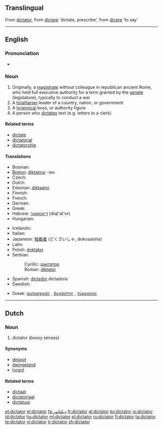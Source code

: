 {{wikipedia}}
==Translingual==
From {{etyl|la}} [[dictator]], from [[dictare]] 'dictate, prescribe', from [[dicere]] 'to say'

----

==English==

===Pronunciation===
* {{audio|en-us-dictator.ogg|Audio (US)}}

===Noun===
{{en-noun}}

# Originally, a [[magistrate]] without colleague in republican ancient Rome, who held full executive authority for a term granted by the [[senate]] (legislature), typically to conduct a war
# A [[totalitarian]] leader of a country, nation, or government
# A [[tyrannical]] boss, or authority figure
# A person who [[dictate]]s text (e.g. letters to a clerk)

====Related terms====
* [[dictate]]
* [[dictatorial]]
* [[dictatorship]]

====Translations====
{{trans-top|totalitarian leader of a dictatorship}}
* Bosnian: {{t-|bs|diktator|m}}
* [[Breton]]: [[diktatour]] {{m}} -ien {{p}}
* Czech: {{t-|cs|diktátor|m}}
* Dutch: {{t-|nl|dictator|m}}
* Estonian: [[diktaator]]
* Finnish: {{t+|fi|diktaattori}}
* French: {{t+|fr|dictateur|m}}
* German: {{t+|de|Diktator|m}}
* Greek: {{t+|el|δικτάτορας|m|sc=Grek}}
* Hebrew: [[דיקטאטור]] (diqt'at'or) {{m}}
* Hungarian: {{t+|hu|diktátor}}
{{trans-mid}}
* Icelandic: {{t|is|einræðiherra|m}}
* Italian: {{t+|it|dittatore|m}}
* Japanese: [[独裁者]] (どくさいしゃ, dokusaisha)
* Latin: {{t-|la|dictator|m}}
* Polish: [[dyktator]] {{m}}
* Serbian:
*: Cyrillic: [[диктатор#Serbian|диктатор]] {{m}}
*: Roman: [[diktator#Serbian|diktator]] {{m}}
* Spanish: [[dictador]] {{m}} dictadora {{f}}
* Swedish: {{t+|sv|diktator|c}}
{{trans-bottom}}

{{trans-top|tyrannical boss, or authority figure}}
* Greek: [[αυταρχικός]] {{m}}, [[δυνάστης]] {{m}}, [[τύρρανος]] {{m}}
{{trans-mid}}
{{trans-bottom}}

----

==Dutch==

===Noun===
{{nl-noun|dictotors|dictotortje}} {{m}}

# dictator (bossy senses)

====Synonyms====
* [[despot]]
* [[dwingeland]]
* [[tyrant]]

====Related terms====
* [[dictaat]]
* [[dictatoriaal]]
* [[dictatuur]]

[[et:dictator]]
[[el:dictator]]
[[fa:دیکتاتور]]
[[fr:dictator]]
[[gl:dictator]]
[[ko:dictator]]
[[io:dictator]]
[[id:dictator]]
[[hu:dictator]]
[[ml:dictator]]
[[pl:dictator]]
[[ru:dictator]]
[[fi:dictator]]
[[ta:dictator]]
[[te:dictator]]
[[vi:dictator]]
[[tr:dictator]]
[[zh:dictator]]